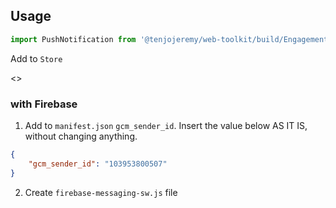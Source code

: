 
<Meta title='Engagement|Push Notifications/React' />

## Usage

```js
import PushNotification from '@tenjojeremy/web-toolkit/build/Engagement/Push-Notifications/React'
 ```
Add to `Store`

<Preview>
<Story name='Example'>
   <>
    <Example />    
  </>
</Story>
</Preview>

### with Firebase 

1. Add to `manifest.json`  `gcm_sender_id`. Insert the value below AS IT IS, without changing anything.

```json
{
	"gcm_sender_id": "103953800507"
}
```

2. Create `firebase-messaging-sw.js` file